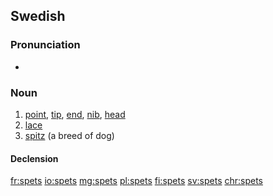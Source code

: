 ==Swedish==

===Pronunciation===
* {{audio|Sv-spets.ogg|Audio}}

===Noun===
{{sv-noun|c}}

# [[point]], [[tip]], [[end]], [[nib]], [[head]]
# [[lace]]
# [[spitz]] (a breed of dog)

====Declension====
{{sv-noun-reg-ar|genitive=}}

[[fr:spets]]
[[io:spets]]
[[mg:spets]]
[[pl:spets]]
[[fi:spets]]
[[sv:spets]]
[[chr:spets]]
